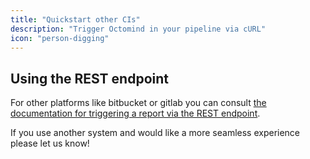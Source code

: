 ```yaml
---
title: "Quickstart other CIs"
description: "Trigger Octomind in your pipeline via cURL"
icon: "person-digging"
---
```


## Using the REST endpoint

For other platforms like bitbucket or gitlab you can consult [the documentation for triggering a report via the REST endpoint](../execution-without-ci).

If you use another system and would like a more seamless experience please let us know!
